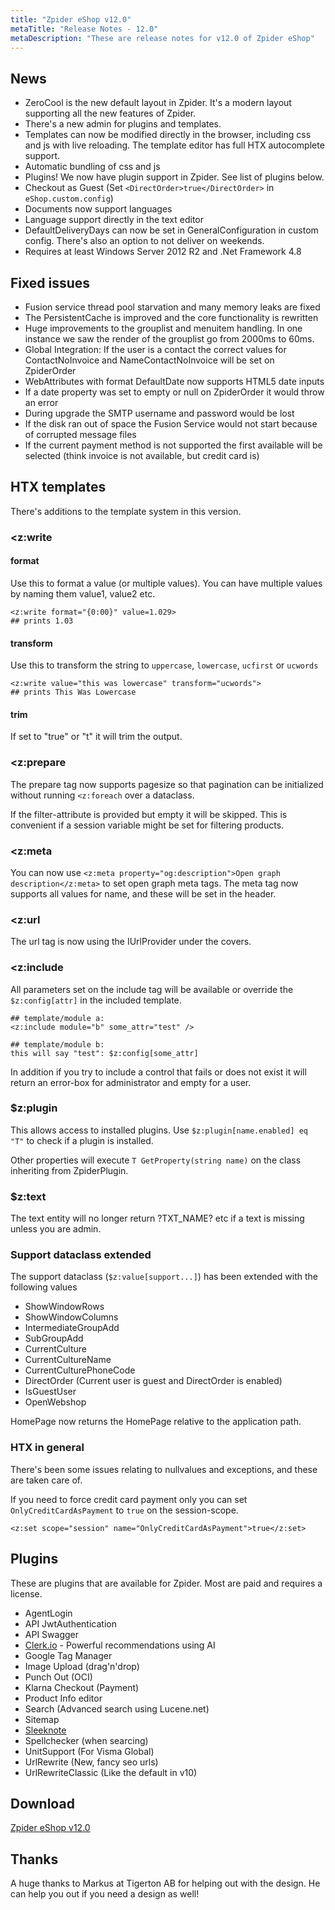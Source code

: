 ```yaml
---
title: "Zpider eShop v12.0"
metaTitle: "Release Notes - 12.0"
metaDescription: "These are release notes for v12.0 of Zpider eShop"
---
```


## News

- ZeroCool is the new default layout in Zpider. It's a modern layout supporting all the new features of Zpider.
- There's a new admin for plugins and templates. 
- Templates can now be modified directly in the browser, including css and js with live reloading. The template editor has full HTX autocomplete support.
- Automatic bundling of css and js
- Plugins! We now have plugin support in Zpider. See list of plugins below. 
- Checkout as Guest (Set `<DirectOrder>true</DirectOrder>` in `eShop.custom.config`)
- Documents now support languages
- Language support directly in the text editor
- DefaultDeliveryDays can now be set in GeneralConfiguration in custom config. There's also an option to not deliver on weekends.
- Requires at least Windows Server 2012 R2 and .Net Framework 4.8

## Fixed issues

- Fusion service thread pool starvation and many memory leaks are fixed
- The PersistentCache is improved and the core functionality is rewritten
- Huge improvements to the grouplist and menuitem handling. In one instance we saw the render of the grouplist go from 2000ms to 60ms.
- Global Integration: If the user is a contact the correct values for ContactNoInvoice and NameContactNoInvoice will be set on ZpiderOrder
- WebAttributes with format DefaultDate now supports HTML5 date inputs
- If a date property was set to empty or null on ZpiderOrder it would throw an error
- During upgrade the SMTP username and password would be lost
- If the disk ran out of space the Fusion Service would not start because of corrupted message files
- If the current payment method is not supported the first available will be selected (think invoice is not available, but credit card is)

## HTX templates

There's additions to the template system in this version.

### <z:write

#### format 

Use this to format a value (or multiple values). You can have multiple values by naming them value1, value2 etc.

```
<z:write format="{0:00}" value=1.029>
## prints 1.03
```

#### transform

Use this to transform the string to `uppercase`, `lowercase`, `ucfirst` or `ucwords`

```
<z:write value="this was lowercase" transform="ucwords">
## prints This Was Lowercase
```

#### trim

If set to "true" or "t" it will trim the output.

### <z:prepare

The prepare tag now supports pagesize so that pagination can be initialized without running `<z:foreach` over a dataclass.

If the filter-attribute is provided but empty it will be skipped. This is convenient if a session variable might be set for filtering products.

### <z:meta

You can now use `<z:meta property="og:description">Open graph description</z:meta>` to set open graph meta tags. The meta tag now supports all values for name, and these will be set in the header.

### <z:url

The url tag is now using the IUrlProvider under the covers.

### <z:include

All parameters set on the include tag will be available or override the `$z:config[attr]` in the included template.

```
## template/module a:
<z:include module="b" some_attr="test" />

## template/module b:
this will say "test": $z:config[some_attr]
```

In addition if you try to include a control that fails or does not exist it will return an error-box for administrator and empty for a user.

### $z:plugin

This allows access to installed plugins. Use `$z:plugin[name.enabled] eq "T"` to check if a plugin is installed. 

Other properties will execute `T GetProperty(string name)` on the class inheriting from ZpiderPlugin.

### $z:text

The text entity will no longer return ?TXT_NAME? etc if a text is missing unless you are admin.

### Support dataclass extended

The support dataclass (`$z:value[support...]`) has been extended with the following values

- ShowWindowRows
- ShowWindowColumns
- IntermediateGroupAdd
- SubGroupAdd
- CurrentCulture
- CurrentCultureName
- CurrentCulturePhoneCode
- DirectOrder (Current user is guest and DirectOrder is enabled)
- IsGuestUser
- OpenWebshop

HomePage now returns the HomePage relative to the application path.

### HTX in general

There's been some issues relating to nullvalues and exceptions, and these are taken care of.

If you need to force credit card payment only you can set `OnlyCreditCardAsPayment` to `true` on the session-scope.

```<z:set scope="session" name="OnlyCreditCardAsPayment">true</z:set>```

## Plugins

These are plugins that are available for Zpider. Most are paid and requires a license.

- AgentLogin
- API JwtAuthentication
- API Swagger
- [Clerk.io](https://clerk.io) - Powerful recommendations using AI
- Google Tag Manager
- Image Upload (drag'n'drop)
- Punch Out (OCI)
- Klarna Checkout (Payment)
- Product Info editor
- Search (Advanced search using Lucene.net)
- Sitemap
- [Sleeknote](https://sleeknote.com/start-free-trial?via=zpider)
- Spellchecker (when searcing)
- UnitSupport (For Visma Global)
- UrlRewrite (New, fancy seo urls)
- UrlRewriteClassic (Like the default in v10)

## Download

[Zpider eShop v12.0](https://download.zpider.io/release/Zpider-v12.0.zip)

## Thanks

A huge thanks to Markus at Tigerton AB for helping out with the design. He can help you out if you need a design as well!